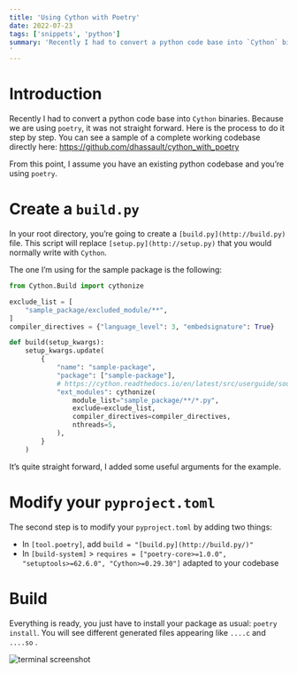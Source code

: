 ```yaml
---
title: 'Using Cython with Poetry'
date: 2022-07-23
tags: ['snippets', 'python']
summary: 'Recently I had to convert a python code base into `Cython` binaries. Because we are using `poetry`, it was not straight forward. Here is the process to do it step by step.
'
---
```


# Introduction

Recently I had to convert a python code base into `Cython` binaries. Because we are using `poetry`, it was not straight forward. Here is the process to do it step by step.
You can see a sample of a complete working codebase directly here: https://github.com/dhassault/cython_with_poetry

From this point, I assume you have an existing python codebase and you’re using `poetry`.

# Create a `build.py`

In your root directory, you’re going to create a `[build.py](http://build.py)` file. This script will replace `[setup.py](http://setup.py)` that you would normally write with `Cython`.

The one I’m using for the sample package is the following:

```python
from Cython.Build import cythonize

exclude_list = [
    "sample_package/excluded_module/**",
]
compiler_directives = {"language_level": 3, "embedsignature": True}

def build(setup_kwargs):
    setup_kwargs.update(
        {
            "name": "sample-package",
            "package": ["sample-package"],
            # https://cython.readthedocs.io/en/latest/src/userguide/source_files_and_compilation.html#cythonize-arguments
            "ext_modules": cythonize(
                module_list="sample_package/**/*.py",
                exclude=exclude_list,
                compiler_directives=compiler_directives,
                nthreads=5,
            ),
        }
    )
```

It’s quite straight forward, I added some useful arguments for the example.

# Modify your `pyproject.toml`

The second step is to modify your `pyproject.toml` by adding two things:

- In `[tool.poetry]`, add `build = "[build.py](http://build.py/)"`
- In `[build-system]` > `requires = ["poetry-core>=1.0.0", "setuptools>=62.6.0", "Cython>=0.29.30"]` adapted to your codebase

# Build

Everything is ready, you just have to install your package as usual: `poetry install`. You will see different generated files appearing like `....c` and `....so` .

![terminal screenshot](/static/images/cython-with-poetry/terminal_screen.png)
